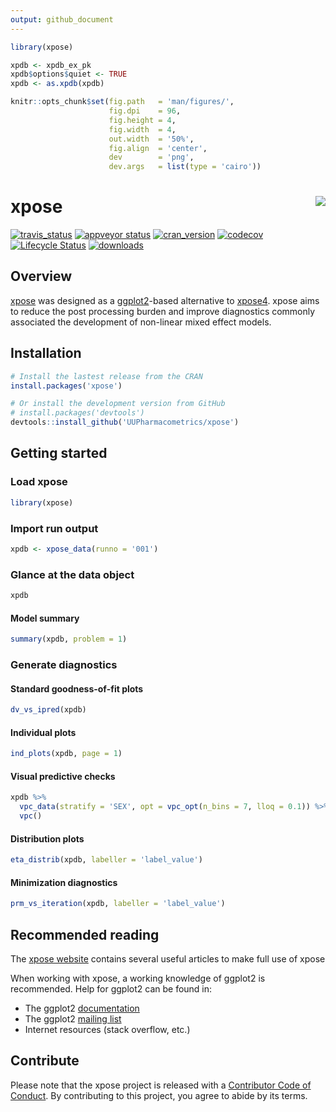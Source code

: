 ```yaml
---
output: github_document
---
```


<!-- README.md is generated from README.Rmd. Please edit that file -->

```r
library(xpose)

xpdb <- xpdb_ex_pk
xpdb$options$quiet <- TRUE
xpdb <- as.xpdb(xpdb)

knitr::opts_chunk$set(fig.path   = 'man/figures/', 
                      fig.dpi    = 96,
                      fig.height = 4, 
                      fig.width  = 4, 
                      out.width  = '50%', 
                      fig.align  = 'center',
                      dev        = 'png',
                      dev.args   = list(type = 'cairo'))
```

# xpose <a href="https://UUPharmacometrics.github.io/xpose/"><img src="man/figures/logo.png" align="right" /></a>

[![travis_status](https://travis-ci.org/UUPharmacometrics/xpose.svg?branch=master)](https://travis-ci.org/UUPharmacometrics/xpose)
[![appveyor status](https://ci.appveyor.com/api/projects/status/f6k09rf2cfi3vcs2?svg=true)](https://ci.appveyor.com/project/guiastrennec/xpose)
[![cran_version](http://www.r-pkg.org/badges/version/xpose)](https://CRAN.R-project.org/package=xpose)
[![codecov](https://codecov.io/gh/UUPharmacometrics/xpose/branch/master/graph/badge.svg)](https://codecov.io/gh/UUPharmacometrics/xpose)
[![Lifecycle Status](https://img.shields.io/badge/lifecycle-maturing-blue.svg)](https://www.tidyverse.org/lifecycle/)
[![downloads](https://cranlogs.r-pkg.org/badges/grand-total/xpose)](https://CRAN.R-project.org/package=xpose)

## Overview
[xpose](https://UUPharmacometrics.github.io/xpose/) was designed as a [ggplot2](https://github.com/tidyverse/ggplot2)-based alternative to [xpose4](http://xpose.sourceforge.net). xpose aims to reduce the post processing burden and improve diagnostics commonly associated the development of non-linear mixed effect models.


## Installation
``` r
# Install the lastest release from the CRAN
install.packages('xpose')

# Or install the development version from GitHub
# install.packages('devtools')
devtools::install_github('UUPharmacometrics/xpose')
```


## Getting started

### Load xpose
``` r
library(xpose)
```

### Import run output
``` r
xpdb <- xpose_data(runno = '001')
```

### Glance at the data object
```r
xpdb
```

#### Model summary
```r
summary(xpdb, problem = 1)
```

### Generate diagnostics
#### Standard goodness-of-fit plots
```r
dv_vs_ipred(xpdb)
```

#### Individual plots
```r
ind_plots(xpdb, page = 1)
```

#### Visual predictive checks
```r
xpdb %>% 
  vpc_data(stratify = 'SEX', opt = vpc_opt(n_bins = 7, lloq = 0.1)) %>% 
  vpc()
```

#### Distribution plots
```r
eta_distrib(xpdb, labeller = 'label_value')
```

#### Minimization diagnostics
```r
prm_vs_iteration(xpdb, labeller = 'label_value')
```


## Recommended reading
The [xpose website](https://UUPharmacometrics.github.io/xpose/) contains several useful articles to make full use of xpose

When working with xpose, a working knowledge of ggplot2 is recommended. Help for ggplot2 can be found in:

- The ggplot2 [documentation](http://docs.ggplot2.org/current/)
- The ggplot2 [mailing list](https://groups.google.com/forum/?fromgroups#!forum/ggplot2)
- Internet resources (stack overflow, etc.)


## Contribute
Please note that the xpose project is released with a [Contributor Code of Conduct](.github/CODE_OF_CONDUCT.md). By contributing to this project, you agree to abide by its terms.
